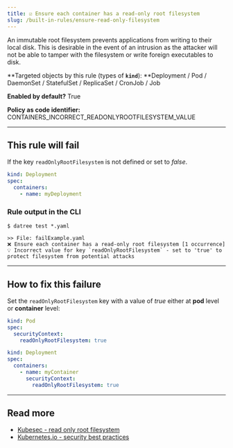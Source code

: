 ```yaml
---
title: ☑️ Ensure each container has a read-only root filesystem
slug: /built-in-rules/ensure-read-only-filesystem
---
```


An immutable root filesystem prevents applications from writing to their local disk. This is desirable in the event of an intrusion as the attacker will not be able to tamper with the filesystem or write foreign executables to disk.

**Targeted objects by this rule (types of **`kind`**): **Deployment / Pod / DaemonSet / StatefulSet / ReplicaSet / CronJob / Job

**Enabled by default?** True

**Policy as code identifier:** CONTAINERS_INCORRECT_READONLYROOTFILESYSTEM_VALUE

---

## This rule will fail

If the key `readOnlyRootFilesystem` is not defined or set to _false_.

```yaml
kind: Deployment
spec:
  containers:
    - name: myDeployment
```

### Rule output in the CLI

```terminal
$ datree test *.yaml

>> File: failExample.yaml
❌ Ensure each container has a read-only root filesystem [1 occurrence]
💡 Incorrect value for key `readOnlyRootFilesystem` - set to 'true' to protect filesystem from potential attacks
```

---

## How to fix this failure

Set the `readOnlyRootFilesystem` key with a value of _true_ either at **pod** level or **container** level:

```yaml
kind: Pod
spec:
  securityContext:
    readOnlyRootFilesystem: true
```

```yaml
kind: Deployment
spec:
  containers:
    - name: myContainer
      securityContext:
        readOnlyRootFilesystem: true
```

---

## Read more

- [Kubesec - read only root filesystem](https://kubesec.io/basics/containers-securitycontext-readonlyrootfilesystem-true/)
- [Kubernetes.io - security best practices](https://kubernetes.io/blog/2016/08/security-best-practices-kubernetes-deployment/)
